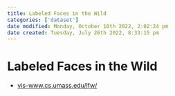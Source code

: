 ```yaml
---
title: Labeled Faces in the Wild
categories: ['dataset']
date modified: Monday, October 10th 2022, 2:02:24 pm
date created: Tuesday, July 26th 2022, 8:33:15 pm
---
```


# Labeled Faces in the Wild
- [vis-www.cs.umass.edu/lfw/](http://vis-www.cs.umass.edu/lfw/)



